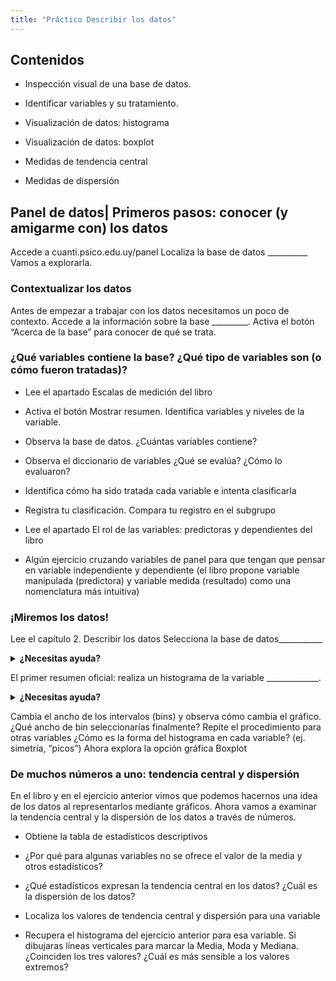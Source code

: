 ```yaml
---
title: "Práctico Describir los datos"
---
```


## Contenidos

-   Inspección visual de una base de datos.

-   Identificar variables y su tratamiento.

-   Visualización de datos: histograma

-   Visualización de datos: boxplot

-   Medidas de tendencia central

-   Medidas de dispersión

## Panel de datos\| Primeros pasos: conocer (y amigarme con) los datos

Accede a cuanti.psico.edu.uy/panel Localiza la base de datos \_\_\_\_\_\_\_\_\_\_ Vamos a explorarla.

### Contextualizar los datos

Antes de empezar a trabajar con los datos necesitamos un poco de contexto. Accede a la información sobre la base \_\_\_\_\_\_\_\_\_. Activa el botón “Acerca de la base” para conocer de qué se trata.

### ¿Qué variables contiene la base? ¿Qué tipo de variables son (o cómo fueron tratadas)?

-   Lee el apartado Escalas de medición del libro

-   Activa el botón Mostrar resumen. Identifica variables y niveles de la variable.

-   Observa la base de datos. ¿Cuántas variables contiene?

-   Observa el diccionario de variables ¿Qué se evalúa? ¿Cómo lo evaluaron?

-   Identifica cómo ha sido tratada cada variable e intenta clasificarla

-   Registra tu clasificación. Compara tu registro en el subgrupo

-   Lee el apartado El rol de las variables: predictoras y dependientes del libro

-   Algún ejercicio cruzando variables de panel para que tengan que pensar en variable independiente y dependiente (el libro propone variable manipulada (predictora) y variable medida (resultado) como una nomenclatura más intuitiva)

### ¡Miremos los datos!

Lee el capítulo 2. Describir los datos Selecciona la base de datos\_\_\_\_\_\_\_\_\_\_\_

<details>

<summary><strong>¿Necesitas ayuda?</strong></summary>

Elegir análisis \> Ver datos

Mmm… mejor examinemos los datos en un formato visual. Como vimos en el libro, vamos a convertir esos números a otras formas de visualización de datos.

</details>

El primer resumen oficial: realiza un histograma de la variable \_\_\_\_\_\_\_\_\_\_\_\_\_.

<details>

<summary><strong>¿Necesitas ayuda?</strong></summary>

Elegir análisis \> Histograma\> Elegir variable 1 (numérica)

</details>

Cambia el ancho de los intervalos (bins) y observa cómo cambia el gráfico. ¿Qué ancho de bin seleccionarías finalmente? Repite el procedimiento para otras variables ¿Cómo es la forma del histograma en cada variable? (ej. simetría, “picos”) Ahora explora la opción gráfica Boxplot

### De muchos números a uno: tendencia central y dispersión

En el libro y en el ejercicio anterior vimos que podemos hacernos una idea de los datos al representarlos mediante gráficos. Ahora vamos a examinar la tendencia central y la dispersión de los datos a través de números.

-   Obtiene la tabla de estadísticos descriptivos

-   ¿Por qué para algunas variables no se ofrece el valor de la media y otros estadísticos?

-   ¿Qué estadísticos expresan la tendencia central en los datos? ¿Cuál es la dispersión de los datos?

-   Localiza los valores de tendencia central y dispersión para una variable

-   Recupera el histograma del ejercicio anterior para esa variable. Si dibujaras líneas verticales para marcar la Media, Moda y Mediana. ¿Coinciden los tres valores? ¿Cuál es más sensible a los valores extremos?

